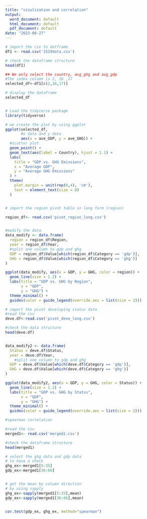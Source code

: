 ---
title: "visulization and correlation"
output:
  word_document: default
  html_document: default
  pdf_document: default
date: "2023-08-27"
---

```{r}
# import the csv to datframe
df1 <- read.csv('1519data.csv')

# check the dataframe structure 
head(df1)

## We only select the country, avg_ghg and avg_gdp
#The index column is 2, 16 ,17
selected_df<-df1[c(2,16,17)]

# display the dataframe
selected_df


# Load the tidycerse package
library(tidyverse)


```



```{r}
# we create the plot by using ggplot
ggplot(selected_df,
       #x data and y data
       aes(x = ave_GDP, y = ave_GHG)) +
  #scatter plot
  geom_point() +
  geom_text(aes(label = Country), hjust = 1.1) +
  labs(
    title = "GDP vs. GHG Emissions",
    x = "Average GDP",
    y = "Average GHG Emissions"
  ) +
  theme(
    plot.margin = unit(rep(0,4), 'cm'),  
    text = element_text(size = 8)
  )



```


```{r}

# import the region pivot table in long form (region)

region_df<- read.csv('pivot_region_long.csv')



```



```{r}


#modify the data.
data_modify <- data.frame(
  region = region_df$Region,
  year = region_df$Year,
  #split one column to gdp and ghg
  GDP = region_df$Value[which(region_df$Category == 'gdp')],
  GHG = region_df$Value[which(region_df$Category == 'ghg')]
)

ggplot(data_modify, aes(x = GDP, y = GHG, color = region)) +
  geom_line(size = 1.2) + 
  labs(title = "GDP vs. GHG by Region",
       x = "GDP",
       y = "GHG") +
  theme_minimal() +
  guides(color = guide_legend(override.aes = list(size = 2))) 


```




```{r}

# import the pivot developing status data
#read the csv
deve.df<-read.csv('pivot_deve_long.csv')

#check the data structure
head(deve.df)


data_modify2 <- data.frame(
  Status = deve.df$Status,
  year = deve.df$Year,
    #split one column to gdp and ghg
  GDP = deve.df$Value[which(deve.df$Category == 'gdp')],
  GHG = deve.df$Value[which(deve.df$Category == 'ghg')]
)

ggplot(data_modify2, aes(x = GDP, y = GHG, color = Status)) +
  geom_line(size = 1.2) + 
  labs(title = "GDP vs. GHG by Status",
       x = "GDP",
       y = "GHG") +
  theme_minimal() +
  guides(color = guide_legend(override.aes = list(size = 2))) 

```



```{r}
#spearman correlation

#read the csv
merged1<- read.csv('merged1.csv')

#check the dataframe structure
head(merged1)

# select the ghg data and gdp data
# to have a check
ghg_ex<-merged1[5:35]
gdp_ex<-merged1[36:66]


# get the mean by column direction
# by using sapply
ghg_ex<-sapply(merged1[5:35],mean)
gdp_ex<-sapply(merged1[36:66],mean)


cor.test(gdp_ex, ghg_ex, method="spearman")






```







